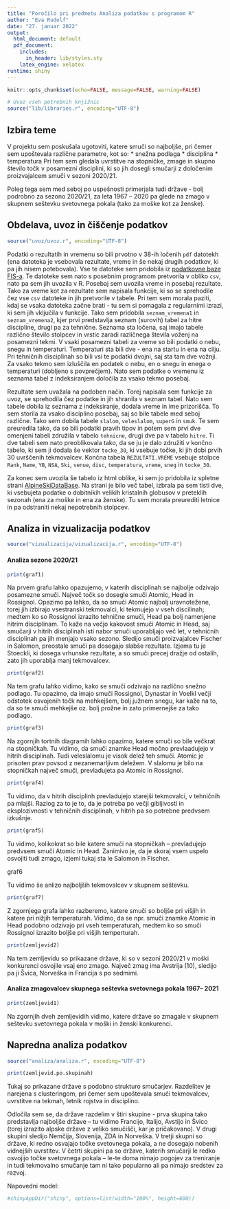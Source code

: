 ```yaml
---
title: "Poročilo pri predmetu Analiza podatkov s programom R"
author: "Eva Rudolf"
date: "27. januar 2022"
output:
  html_document: default
  pdf_document:
    includes:
      in_header: lib/styles.sty
    latex_engine: xelatex
runtime: shiny
---
```


```r
knitr::opts_chunk$set(echo=FALSE, message=FALSE, warning=FALSE)

# Uvoz vseh potrebnih knjižnic
source("lib/libraries.r", encoding="UTF-8")
```


## Izbira teme

V projektu sem poskušala ugotoviti, katere smuči so najboljše, pri čemer sem upoštevala različne
parametre, kot so:
* snežna podlaga
* disciplina
* temperatura
Pri tem sem gledala uvrstitve na stopničke, zmage in skupno število točk v posamezni disciplini,
ki so jih dosegli smučarji z določenim proizvajalcem smuči v sezoni 2020/21.

Poleg tega sem med seboj po uspešnosti primerjala tudi države - bolj podrobno za sezono
2020/21, za leta 1967 -- 2020 pa glede na zmago v skupnem seštevku svetovnega 
pokala (tako za moške kot za ženske).

## Obdelava, uvoz in čiščenje podatkov

```r
source("uvoz/uvoz.r", encoding="UTF-8")
```

Podatki o rezultatih in vremenu so bili prvotno v 38-ih ločenih `pdf` datotekh (ena
datoteka je vsebovala rezultate, vreme in še nekaj drugih podatkov, ki pa jih nisem
potebovala). Vse te datoteke sem pridobila iz [podatkovne baze FIS-a](https://www.fis-ski.com/DB/alpine-skiing/calendar-results.html?eventselection=results&place=&sectorcode=AL&seasoncode=2021&categorycode=WC&disciplinecode=&gendercode=M&racedate=&racecodex=&nationcode=&seasonmonth=X-2021&saveselection=-1&seasonselection=).
Te datoteke sem nato s posebnim programom pretvorila v obliko `csv`, nato pa sem jih uvozila v R.
Posebaj sem uvozila vreme in posebaj rezultate.
Tako za vreme kot za rezultate sem napisala funkcije, ki so se sprehodile čez vse `csv`
datoteke in jih pretvorile v tabele. Pri tem sem morala paziti, kdaj se vsaka datoteka 
začne brati - tu sem si pomagala z regularnimi izrazi, ki sem jih vključila v funkcije.
Tako sem pridobila `seznam_vremena1` in `seznam_vremena2`, kjer prvi predstavlja seznam 
(surovih) tabel za hitre discipline, drugi pa za tehnične. Seznama sta ločena, saj imajo
tabele različno število stolpcev in vrstic zaradi različnega števila voženj na posamezni tekmi.
V vsaki posamezni tabeli za vreme so bili podatki o nebu, snegu in temperaturi.
Temperaturi sta bili dve - ena na startu in ena na cilju. Pri tehničnih disciplinah so bili
vsi te podatki dvojni, saj sta tam dve vožnji.
Za vsako tekmo sem izluščila en podatek o nebu, en o snegu in enega o temperaturi (dobljeno s povprečjem).
Nato sem podatke o vremenu iz seznama tabel z indeksiranjem določila za vsako tekmo posebaj.

Rezultate sem uvažala na podoben način. Torej napisala sem funkcije za uvoz, se sprehodila čez podatke in jih shranila v seznam tabel. Nato sem tabele dobila iz seznama z indeksiranje, dodala vreme in ime prizorišča. To sem storila za vsako disciplino posebaj, saj so bile tabele med seboj različne.
Tako sem dobila tabele `slalom`, `veleslalom`, `superG` in `smuk`. Te sem preuredila tako, da so
bili podatki pravih tipov in potem sem prvi dve omenjeni tabeli združila v tabelo `tehnicne`,
drugi dve pa v tabelo `hitre`. Ti dve tabeli sem nato preoblikovala tako, da se ju je dalo združiti 
v končno tabelo, ki sem ji dodala še vektor `tocke_30`, ki vsebuje točke, ki jih dobi prvih 30
uvrščenih tekmovalcev.
Končna tabela `REZULTATI.VREME` vsebuje stolpce `Rank`, `Name`, `YB`, `NSA`, `Ski`, `venue`,
`disc`, `temperatura`, `vreme`, `sneg` in `tocke_30`.

Za konec sem uvozila še tabelo iz html oblike, ki sem jo pridobila iz spletne strani [AlpineSkiDataBase](https://ski-db.com/db/stats/overall_m_gc.php).
Na strani je bilo več tabel, izbrala pa sem tisti dve, ki vsebujeta podatke o dobitnikih
velikih kristalnih globusov v preteklih sezonah (ena za moške in ena za ženske). Tu sem morala
preurediti letnice in pa odstraniti nekaj nepotrebnih stolpcev.

## Analiza in vizualizacija podatkov

```r
source("vizualizacija/vizualizacija.r", encoding="UTF-8")
```

#### Analiza sezone 2020/21

```r
print(graf1)
```

Na prvem grafu lahko opazujemo, v katerih disciplinah se najbolje odzivajo posamezne 
smuči. Največ točk so dosegle smuči Atomic, Head in Rossignol.
Opazimo pa lahko, da so smuči Atomic najbolj uravnotežene, torej jih 
izbirajo vsestranski tekmovalci, ki tekmujejo v vseh discilinah; medtem ko so Rossignol izrazito tehnične smuči, Head pa bolj namenjene hitrim disciplinam.
To kaže na večjo kakovost smuči Atomic in Head, saj smučarji v hitrih disciplinah isti nabor smuči uporabljajo več let, v tehnićnih disciplinah pa jih menjajo vsako sezono.
Sledijo smuči proizvajalcev Fischer in Salomon, preostale smuči pa dosegajo slabše
rezultate. Izjema tu je Stoeckli, ki dosega vrhunske rezultate, a so smuči precej dražje od ostalih, zato jih uporablja manj tekmovalcev.

```r
print(graf2)
```

Na tem grafu lahko vidimo, kako se smuči odzivajo na različno snežno podlago. Tu opazimo,
da imajo smuči Rossignol, Dynastar in Voelkl večji odstotek osvojenih točk na mehkejšem,
bolj južnem snegu, kar kaže na to, da so te smuči mehkejše oz. bolj prožne in zato primernejše za
tako podlago.

```r
print(graf3)
```

Na zgornjih tortnih diagramih lahko opazimo, katere smuči so bile večkrat na stopničkah. 
Tu vidimo, da smuči znamke Head močno prevlaadujejo v hitrih disciplinah. Tudi veleslalomu 
je visok delež teh smuči. Atomic je prisoten prav povsod z nezanemarljivm deležem.
V slalomu je bilo na stopničkah največ smuči, prevladujeta pa Atomic in Rossignol.

```r
print(graf4)
```

Tu vidimo, da v hitrih disciplinh prevladujejo starejši tekmovalci, v tehničnih pa mlajši.
Razlog za to je to, da je potreba po večji gibljivosti in eksplozivnosti v tehničnih disciplinah,
v hitrih pa so potrebne predvsem izkušnje.

```r
print(graf5)
```

Tu vidimo, kolikokrat so bile katere smuči na stopničkah -- prevladujejo predvsem
smuči Atomic in Head. Zanimivo je, da je skoraj vsem uspelo osvojiti tudi zmago, izjemi tukaj sta le
Salomon in Fischer.

graf6

Tu vidimo še anlizo najboljših tekmovalcev v skupnem seštevku. 

```r
print(graf7)
```

Z zgornjega grafa lahko razberemo, katere smuči so boljše pri višjih in katere pri nižjih temperaturah. Vidimo, da se npr. smuči znamke Atomic in Head podobno odzivajo pri vseh temperaturah,
medtem ko so smuči Rossignol izrazito boljše pri višjih temperturah.

```r
print(zemljevid2)
```

Na tem zemljevidu so prikazane države, ki so v sezoni 2020/21 v moški konkurenci 
osvojile vsaj eno zmago. Največ zmag ima Avstrija (10), sledijo pa ji Švica, Norveška in Francija s po sedmimi.

#### Analiza zmagovalcev skupnega seštevka svetovnega pokala 1967-- 2021

```r
print(zemljevid1)
```
Na zgornjih dveh zemljevidih vidimo, katere države so zmagale v skupnem seštevku
svetovnega pokala v moški in ženski konkurenci.

## Napredna analiza podatkov

```r
source("analiza/analiza.r", encoding="UTF-8")
```

```r
print(zemljevid.po.skupinah)
```
Tukaj so prikazane države s podobno strukturo smučarjev. Razdelitev je narejena s clusteringom,
pri čemer sem upoštevala smuči tekmovalcev, uvrstitve na tekmah, letnik rojstva in disciplino.

Odločila sem se, da države razdelim v štiri skupine - prva skupina tako predstavlja
najboljše države -- tu vidimo Francijo, Italijo, Avstijo in Švico (torej izrazito alpske države
z veliko smučišči, kar je pričakovano). V drugi skupini sledijo Nemčija, Slovenija, ZDA in Norveška.
V tretji skupni so države, ki redno osvajajo točke svetovnega pokala, a ne dosegajo nobenih vidnejših uvrstitev. V četrti skupini pa so države, katerih smučarji le redko osvojijo točke svetovnega pokala -- le-te doma nimajo pogojev za treniranje in tudi tekmovalno smučanje tam ni
tako popularno ali pa nimajo sredstev za razvoj.

Napovedni model:
```r
#shinyAppDir("shiny", options=list(width="100%", height=600))
```
